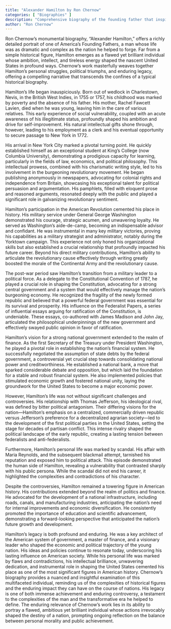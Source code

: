 ```yaml
---
title: "Alexander Hamilton by Ron Chernow"
categories: [ "Biographies" ]
description: "Comprehensive biography of the founding father that inspired the hit musical"
author: "Ron Chernow"
---
```

Ron Chernow's monumental biography, "Alexander Hamilton," offers a richly detailed portrait of one of America's Founding Fathers, a man whose life was as dramatic and complex as the nation he helped to forge.  Far from a simple historical figure, Hamilton emerges as a flawed yet brilliant individual whose ambition, intellect, and tireless energy shaped the nascent United States in profound ways. Chernow's work masterfully weaves together Hamilton's personal struggles, political triumphs, and enduring legacy, offering a compelling narrative that transcends the confines of a typical historical biography.

Hamilton's life began inauspiciously. Born out of wedlock in Charlestown, Nevis, in the British West Indies, in 1755 or 1757, his childhood was marked by poverty and the absence of his father.  His mother, Rachel Fawcett Lavien, died when he was young, leaving him in the care of various relatives.  This early experience of social vulnerability, coupled with an acute awareness of his illegitimate status, profoundly shaped his ambition and drive for self-improvement.  His natural intellectual gifts shone through, however, leading to his employment as a clerk and his eventual opportunity to secure passage to New York in 1772.

His arrival in New York City marked a pivotal turning point.  He quickly established himself as an exceptional student at King's College (now Columbia University), demonstrating a prodigious capacity for learning, particularly in the fields of law, economics, and political philosophy. This intellectual prowess, combined with his charismatic writing style, led to his involvement in the burgeoning revolutionary movement. He began publishing anonymously in newspapers, advocating for colonial rights and independence from Britain, showcasing his exceptional talent for political persuasion and argumentation. His pamphlets, filled with eloquent prose and reasoned arguments, resonated deeply with the public and played a significant role in galvanizing revolutionary sentiment.

Hamilton's participation in the American Revolution cemented his place in history. His military service under General George Washington demonstrated his courage, strategic acumen, and unwavering loyalty.  He served as Washington's aide-de-camp, becoming an indispensable advisor and confidant.  He was instrumental in many key military victories, proving his capabilities as a military strategist and administrator, notably during the Yorktown campaign. This experience not only honed his organizational skills but also established a crucial relationship that profoundly impacted his future career.  Beyond his direct military contributions, Hamilton's ability to articulate the revolutionary cause effectively through writing greatly boosted the morale of the Continental Army and the revolutionary cause.

The post-war period saw Hamilton's transition from a military leader to a political force.  As a delegate to the Constitutional Convention of 1787, he played a crucial role in shaping the Constitution, advocating for a strong central government and a system that would effectively manage the nation’s burgeoning economy.  He recognized the fragility of the newly formed republic and believed that a powerful federal government was essential for its survival and prosperity.  His influence on the Federalist Papers, a series of influential essays arguing for ratification of the Constitution, is undeniable. These essays, co-authored with James Madison and John Jay, articulated the philosophical underpinnings of the new government and effectively swayed public opinion in favor of ratification.

Hamilton's vision for a strong national government extended to the realm of finance. As the first Secretary of the Treasury under President Washington, he played a pivotal role in establishing the nation's financial system.  He successfully negotiated the assumption of state debts by the federal government, a controversial yet crucial step towards consolidating national power and creditworthiness.  He established a national bank, a move that sparked considerable debate and opposition, but which laid the foundation for a stable and robust financial system.  He also implemented policies that stimulated economic growth and fostered national unity, laying the groundwork for the United States to become a major economic power.

However, Hamilton's life was not without significant challenges and controversies. His relationship with Thomas Jefferson, his ideological rival, was defined by bitter political antagonism. Their differing visions for the nation—Hamilton's emphasis on a centralized, commercially driven republic versus Jefferson's preference for a decentralized agrarian society—led to the development of the first political parties in the United States, setting the stage for decades of partisan conflict.  This intense rivalry shaped the political landscape of the early republic, creating a lasting tension between federalists and anti-federalists.

Furthermore, Hamilton's personal life was marked by scandal.  His affair with Maria Reynolds, and the subsequent blackmail attempt, tarnished his reputation and exposed him to political attack.  This episode demonstrated the human side of Hamilton, revealing a vulnerability that contrasted sharply with his public persona.  While the scandal did not end his career, it highlighted the complexities and contradictions of his character.

Despite the controversies, Hamilton remained a towering figure in American history.  His contributions extended beyond the realm of politics and finance.  He advocated for the development of a national infrastructure, including roads, canals, and manufacturing industries, anticipating the nation's need for internal improvements and economic diversification.  He consistently promoted the importance of education and scientific advancement, demonstrating a forward-looking perspective that anticipated the nation's future growth and development.

Hamilton's legacy is both profound and enduring. He was a key architect of the American system of government, a master of finance, and a visionary leader who shaped the economic and political trajectory of the young nation.  His ideas and policies continue to resonate today, underscoring his lasting influence on American society. While his personal life was marked by flaws and contradictions, his intellectual brilliance, unwavering dedication, and instrumental role in shaping the United States cemented his place as one of the most significant figures in American history. Chernow's biography provides a nuanced and insightful examination of this multifaceted individual, reminding us of the complexities of historical figures and the enduring impact they can have on the course of nations.  His legacy is one of both immense achievement and enduring controversy, a testament to the complexities of the man and the transformative era he helped to define. The enduring relevance of Chernow’s work lies in its ability to portray a flawed, ambitious yet brilliant individual whose actions irrevocably shaped the destiny of a nation, prompting ongoing reflection on the balance between personal morality and public achievement.

